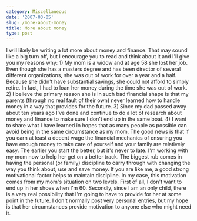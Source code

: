 ```yaml
---
category: Miscellaneous
date: '2007-03-05'
slug: /more-about-money
title: More about money
type: post
---
```



I will likely be writing a lot more about money and finance. That
may sound like a big turn off, but I encourage you to read and
think about it and I'll give you my reasons why: 1) My mom is a
widow and at age 58 she lost her job. Even though she has a masters
degree and has been director of several different organizations,
she was out of work for over a year and a half. Because she didn't
have substantial savings, she could not afford to simply retire. In
fact, I had to loan her money during the time she was out of work.
2) I believe the primary reason she is in such bad financial shape
is that my parents (through no real fault of their own) never
learned how to handle money in a way that provides for the future.
3) Since my dad passed away about ten years ago I've done and
continue to do a lot of research about money and finance to make
sure I don't end up in the same boat. 4) I want to share what I
have learned in hopes that as many people as possible can avoid
being in the same circumstance as my mom. The good news is that if
you earn at least a decent wage the financial mechanics of ensuring
you have enough money to take care of yourself and your family are
relatively easy. The earlier you start the better, but it's never
to late. I'm working with my mom now to help her get on a better
track. The biggest rub comes in having the personal (or family)
discipline to carry through with changing the way you think about,
use and save money. If you are like me, a good strong motivational
factor helps to maintain discipline. In my case, this motivation
comes from my mom's situation on two levels. First of all, I don't
want to end up in her shoes when I'm 60. Secondly, since I am an
only child, there is a very real possibility that I'm going to have
to provide for her at some point in the future. I don't normally
post very personal entries, but my hope is that her circumstances
provide motivation to anyone else who might need it.